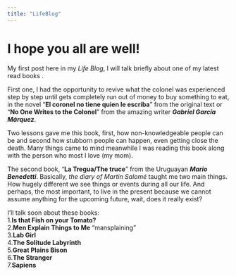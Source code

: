 ```yaml
---
title: "LifeBlog"
---
```



# I hope you all are well!

My first post here in my _Life Blog_, I will talk briefly about one of my latest read books .

First one, I had the opportunity to revive what the colonel was experienced step by step until gets completely run out of money to buy something to eat, in the novel "**El coronel no tiene quien le escriba**" from the original text or "**No One Writes to the Colonel**" from the amazing writer _**Gabriel  García  Márquez**_.

 Two lessons gave me this book, first, how non-knowledgeable people can be and second how stubborn people can happen, even getting close the death. Many things came to mind meanwhile I was reading this book along with the person who most I love (my mom).

 The second book, "**La Tregua/The truce**" from the Uruguayan _**Mario Benedetti**_. Basically, _the diary of Martin Salomé_ taught me two main things. How hugely different we see things or events during all our life. And perhaps, the most important, to live in the present because we cannot assume anything for the upcoming future, wait, does it really exist?

I'll talk soon about these books:  
1.**Is that Fish on your Tomato?**  
2.**Men Explain Things to Me** "mansplaining"    
3.**Lab Girl**  
4.**The Solitude Labyrinth**  
5.**Great Plains Bison**  
6.**The Stranger**  
7.**Sapiens**  

